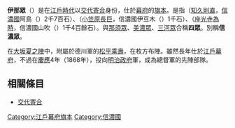 {{unreferenced|time=2016-07-02T05:13:45+00:00}}
'''伊那眾'''（{{jp|j=伊那衆|hg=いなしゅう|rm=Inashū|lead=yes}}）是在[[江戶時代|江戶時代]]以[[交代寄合|交代寄合]]身份，仕於[[幕府|幕府]]的[[旗本|旗本]]。是指{{tsl|ja|知久氏}}（[[知久則直|知久則直]]，[[信濃國|信濃國]]阿島（{{tsl|ja|阿島陣屋}}）2千7百石）、{{tsl|ja|小笠原氏}}（[[小笠原長巨|小笠原長巨]]，信濃國伊豆木（{{tsl|ja|伊豆木陣屋}}）1千石）、{{tsl|ja|座光寺氏}}（[[座光寺為時|座光寺為時]]，信濃國山吹（{{tsl|ja|山吹陣屋}}）1千4百餘石）。與[[那須眾|那須眾]]、[[美濃眾|美濃眾]]、[[三河眾|三河眾]]合稱'''四眾'''。別稱'''信濃眾'''。

在[[大坂夏之陣|大坂夏之陣]]中，附屬於德川軍的[[松平乘壽|松平乘壽]]，在枚方布陣。雖然長年仕於[[江戶幕府|江戶幕府]]，不過在[[慶應|慶應]]4年（1868年），投向[[明治政府|明治政府]]軍，成為總督軍的先陣部隊。

== 相關條目 ==
*[[交代寄合|交代寄合]]

[[Category:江戶幕府旗本|Category:江戶幕府旗本]]
[[Category:信濃國|Category:信濃國]]